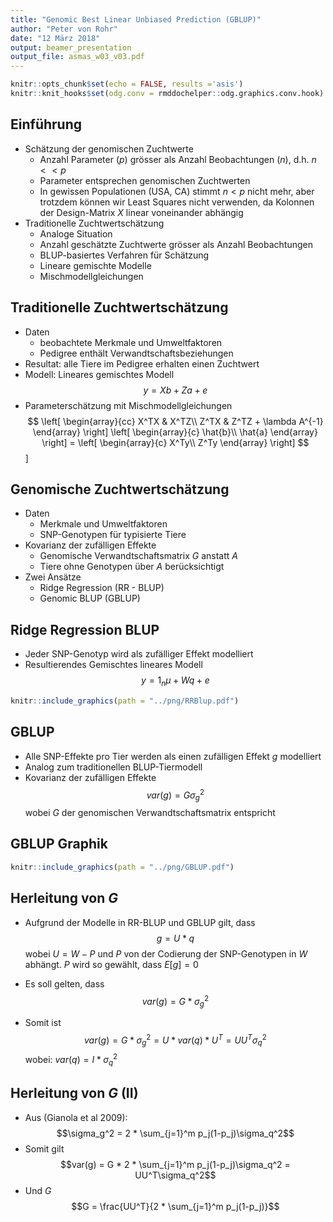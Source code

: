 ```yaml
---
title: "Genomic Best Linear Unbiased Prediction (GBLUP)"
author: "Peter von Rohr"
date: "12 März 2018"
output: beamer_presentation
output_file: asmas_w03_v03.pdf
---
```


```r
knitr::opts_chunk$set(echo = FALSE, results ='asis')
knitr::knit_hooks$set(odg.conv = rmddochelper::odg.graphics.conv.hook)
```


## Einführung 
- Schätzung der genomischen Zuchtwerte
    + Anzahl Parameter ($p$) grösser als Anzahl Beobachtungen ($n$), d.h. $n << p$
    + Parameter entsprechen genomischen Zuchtwerten
    + In gewissen Populationen (USA, CA) stimmt $n<p$ nicht mehr, aber trotzdem können wir Least Squares nicht verwenden, da Kolonnen der Design-Matrix $X$ linear voneinander abhängig
- Traditionelle Zuchtwertschätzung
    + Analoge Situation
    + Anzahl geschätzte Zuchtwerte grösser als Anzahl Beobachtungen
    + BLUP-basiertes Verfahren für Schätzung
    + Lineare gemischte Modelle
    + Mischmodellgleichungen
    
    
## Traditionelle Zuchtwertschätzung
- Daten
    + beobachtete Merkmale und Umweltfaktoren
    + Pedigree enthält Verwandtschaftsbeziehungen
- Resultat: alle Tiere im Pedigree erhalten einen Zuchtwert
- Modell: Lineares gemischtes Modell
$$y = Xb + Za + e$$
- Parameterschätzung mit Mischmodellgleichungen
$$
  \left[
    \begin{array}{cc}
    X^TX  &  X^TZ\\
    Z^TX  &  Z^TZ + \lambda A^{-1}
    \end{array}
  \right]
  \left[ 
    \begin{array}{c}
    \hat{b}\\
    \hat{a}
    \end{array}
  \right]
  =
  \left[ 
    \begin{array}{c}
    X^Ty\\
    Z^Ty
    \end{array}
  \right]
$$
]


## Genomische Zuchtwertschätzung
- Daten
    + Merkmale und Umweltfaktoren
    + SNP-Genotypen für typisierte Tiere
- Kovarianz der zufälligen Effekte
    + Genomische Verwandtschaftsmatrix $G$ anstatt $A$
    + Tiere ohne Genotypen über $A$ berücksichtigt
- Zwei Ansätze
    + Ridge Regression (RR - BLUP)
    + Genomic BLUP (GBLUP)


## Ridge Regression BLUP
- Jeder SNP-Genotyp wird als zufälliger Effekt modelliert
- Resultierendes Gemischtes lineares Modell
$$y = 1_n\mu + Wq + e$$ 

```r
knitr::include_graphics(path = "../png/RRBlup.pdf")
```


## GBLUP
- Alle SNP-Effekte pro Tier werden als einen zufälligen Effekt $g$ modelliert
- Analog zum traditionellen BLUP-Tiermodell
- Kovarianz der zufälligen Effekte
$$var(g) = G \sigma_g^2$$
wobei $G$ der genomischen Verwandtschaftsmatrix entspricht


## GBLUP Graphik

```r
knitr::include_graphics(path = "../png/GBLUP.pdf")
```


## Herleitung von $G$
- Aufgrund der Modelle in RR-BLUP und GBLUP gilt, dass
$$g = U * q$$
wobei $U = W - P$ und $P$ von der Codierung der SNP-Genotypen in $W$ abhängt. $P$ wird so gewählt, dass $E[g]=0$
- Es soll gelten, dass
$$var(g) = G * \sigma_g^2$$

- Somit ist
$$var(g) = G * \sigma_g^2 = U * var(q) * U^T = UU^T\sigma_q^2$$
wobei: $var(q) = I*\sigma_q^2$


## Herleitung von $G$ (II)
- Aus (Gianola et al 2009):
$$\sigma_g^2 = 2 * \sum_{j=1}^m p_j(1-p_j)\sigma_q^2$$
- Somit gilt
$$var(g) = G * 2 * \sum_{j=1}^m p_j(1-p_j)\sigma_q^2 = UU^T\sigma_q^2$$
- Und $G$
$$G = \frac{UU^T}{2 * \sum_{j=1}^m p_j(1-p_j)}$$
